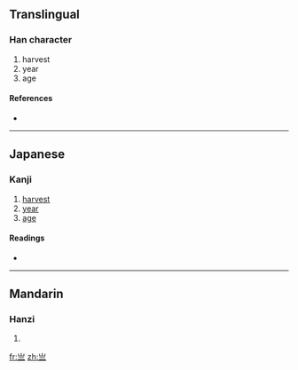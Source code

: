 {{also|歲}}<!-- may be replaced by zh-forms -->
==Translingual==

===Han character===
{{Han char|rn=7|rad=二|as=03|sn=5|four=|canj=山一一 (UMM)}}

# harvest
# year
# age

====References====
* {{Han ref|kx=0087.030|dkj=00261|dj=0183.070|hdz=10760.050|uh=4E97|ud=20119}}

----

==Japanese==
{{attention|ja|More research is needed on this character's use in Japanese}}

===Kanji===
{{ja-kanji|grade=uc|rs=二03}}

# [[harvest]]
# [[year]]
# [[age]]  

====Readings====
* {{ja-readings|on=[[さい]] (sai), [[せい]] (sei)|kun=[[とし]] (toshi), [[よわい]] (yowai)}}

----

==Mandarin==

===Hanzi===
{{cmn-hanzi|pin=[[suì]] ([[sui4]])|wg=sui<sup>4</sup>}}

# {{defn|Mandarin|sort=二03}}

[[fr:亗]]
[[zh:亗]]